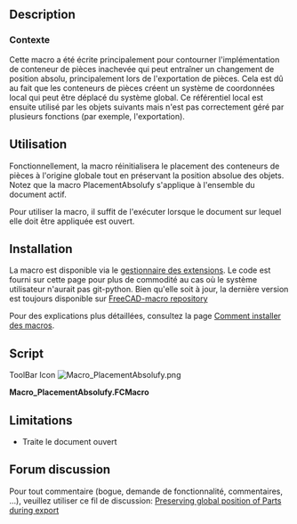<languages/>

{{Macro
|Name=PlacementAbsolufy
|Name/fr=PlacementAbsolufy
|Icon=Macro_PlacementAbsolufy.png
|Description=Cette macro réinitialise la position de tous les conteneurs de pièces pour documenter l'origine tout en conservant les positions absolues des objets.<br/>Cette macro a été écrite principalement pour contourner l'implémentation inachevée du conteneur de pièces qui peut entraîner un changement de position absolue, principalement lors de l'exportation de pièces. Cela est dû au fait que les conteneurs de pièces créent un système de coordonnées local qui peut être déplacé du système global. Ce référentiel local est ensuite utilisé par les objets suivants mais n'est pas correctement géré par plusieurs fonctions (par exemple, l'exportation).
|Author=OpenBrain
|Date=2019-06-10
|Version=0.2
|FCVersion= 0.17+
|SeeAlso=[[Macro_StraightenObject/fr|Macro StraightenObject]] [[Image:Macro_StraightenObject.png|24px]]
|Download=[https://www.freecadweb.org/wiki/images/9/92/Macro_PlacementAbsolufy.png ToolBar Icon]
}}

==Description==

<span id="Context"></span>
===Contexte===

Cette macro a été écrite principalement pour contourner l'implémentation de conteneur de pièces inachevée qui peut entraîner un changement de position absolu, principalement lors de l'exportation de pièces. Cela est dû au fait que les conteneurs de pièces créent un système de coordonnées local qui peut être déplacé du système global. Ce référentiel local est ensuite utilisé par les objets suivants mais n'est pas correctement géré par plusieurs fonctions (par exemple, l'exportation).

<span id="Usage"></span>
==Utilisation==

Fonctionnellement, la macro réinitialisera le placement des conteneurs de pièces à l'origine globale tout en préservant la position absolue des objets.
Notez que la macro PlacementAbsolufy s'applique à l'ensemble du document actif.

Pour utiliser la macro, il suffit de l'exécuter lorsque le document sur lequel elle doit être appliquée est ouvert.

==Installation==

La macro est disponible via le [[Std_AddonMgr/fr|gestionnaire des extensions]]. Le code est fourni sur cette page pour plus de commodité au cas où le système utilisateur n'aurait pas git-python. Bien qu'elle soit à jour, la dernière version est toujours disponible sur [https://github.com/FreeCAD/FreeCAD-macros/blob/master/Utility/PlacementAbsolufy.FCMacro FreeCAD-macro repository]

Pour des explications plus détaillées, consultez la page [[How to install macros/fr|Comment installer des macros]].

==Script==

ToolBar Icon [[Image:Macro_PlacementAbsolufy.png]]

'''Macro_PlacementAbsolufy.FCMacro'''

{{MacroCode|code=
#!/usr/bin/python
#####################################
# Copyright (c) openBrain 2019
# Licensed under LGPL v2
#
# This macro will reset position of all part containers to document origin while keeping the absolute object positions
#
# Version history :
# *0.2 : some typo improvement + commenting for official PR
# *0.1 : alpha release, almost no test performed
#
#####################################

__Name__ = 'PlacementAbsolufy'
__Comment__ = 'Reset part containers to global origin while keeping object positions'
__Author__ = 'openBrain'
__Version__ = '0.2'
__Date__ = '2019-06-10'
__License__ = 'LGPL v2'
__Web__ = 'https://www.freecadweb.org/wiki/Macro_PlacementAbsolufy'
__Wiki__ = 'https://www.freecadweb.org/wiki/Macro_PlacementAbsolufy'
__Icon__ = ''
__Help__ = 'Run the macro with model active in the GUI'
__Status__ = 'Alpha'
__Requires__ = 'FreeCAD >= 0.17'
__Communication__ = 'https://forum.freecadweb.org/viewtopic.php?f=3&t=36869'
__Files__ = ''

currState = {} #initialize a dictionary to store current object placements

for obj in App.ActiveDocument.Objects: #going through active document objects
    if "Placement" in obj.PropertiesList: #if object has a Placement property
        currState[obj] = obj.getGlobalPlacement() #store the object pointer with its global placement

App.ActiveDocument.openTransaction("Absolufy") #open a transaction for undo management

for obj, plac in currState.items(): #going through all moveable objects
    if obj.isDerivedFrom("App::Part"): #if object is a part container
        obj.Placement = App.Placement(App.Vector(0,0,0),App.Rotation(0,0,0)) #reset its placement to global document origin
    elif obj.TypeId[:5] == "App::": #if object is another App type (typically an origin axis or plane)
        None #do nothing
    else: #for all other objects
        obj.Placement = plac #replace them at their global (absolute) placement

App.ActiveDocument.commitTransaction() #commit transaction
}}

==Limitations==

* Traite le document ouvert

==Forum discussion==

Pour tout commentaire (bogue, demande de fonctionnalité, commentaires, ...), veuillez utiliser ce fil de discussion: [https://forum.freecadweb.org/viewtopic.php?f=3&t=36869 Preserving global position of Parts during export]